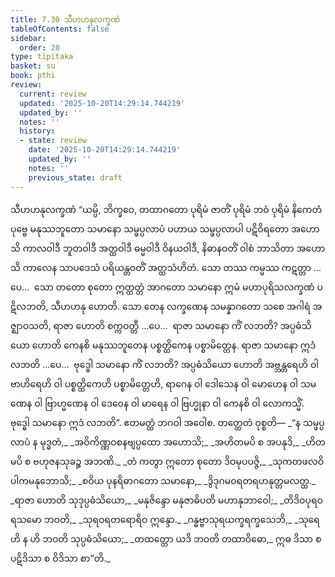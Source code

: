 ```yaml
---
title: 7.30 သီဟဟနုလက္ခဏံ
tableOfContents: false
sidebar:
  order: 20
type: tipitaka
basket: su
book: pthi
review:
  current: review
  updated: '2025-10-20T14:29:14.744219'
  updated_by: ''
  notes: ''
  history:
  - state: review
    date: '2025-10-20T14:29:14.744219'
    updated_by: ''
    notes: ''
    previous_state: draft
---
```



<DynamicBreadcrumb />


<ReviewStatus review={frontmatter.review} showDetails={true} />

<HypothesisAnnotation frontmatter={frontmatter} />

<Paragraph number="553" type="center" book="pthi">
<Emphasis>သီဟဟနုလက္ခဏံ</Emphasis>
</Paragraph>

<Division number="238" book="pthi" e="ch" v="8" p="142">

<Paragraph number="554" book="pthi">
“ယမ္ပိ, ဘိက္ခဝေ, တထာဂတော ပုရိမံ ဇာတိံ ပုရိမံ ဘဝံ ပုရိမံ နိကေတံ ပုဗ္ဗေ မနုဿဘူတော သမာနော သမ္ဖပ္ပလာပံ ပဟာယ သမ္ဖပ္ပလာပါ ပဋိဝိရတော အဟောသိ ကာလဝါဒီ ဘူတဝါဒီ အတ္ထဝါဒီ ဓမ္မဝါဒီ ဝိနယဝါဒီ, နိဓာနဝတိံ ဝါစံ ဘာသိတာ အဟောသိ ကာလေန သာပဒေသံ ပရိယန္တဝတိံ အတ္ထသံဟိတံ. သော တဿ ကမ္မဿ ကဋတ္တာ …ပေ…  သော တတော စုတော ဣတ္ထတ္တံ အာဂတော သမာနော ဣမံ မဟာပုရိသလက္ခဏံ ပဋိလဘတိ, သီဟဟနု ဟောတိ.
</Paragraph>

<Paragraph number="555" book="pthi">
သော တေန လက္ခဏေန သမန္နာဂတော သစေ အဂါရံ အဇ္ဈာဝသတိ, ရာဇာ ဟောတိ စက္ကဝတ္တီ …ပေ…  ရာဇာ သမာနော ကိံ လဘတိ? အပ္ပဓံသိယော ဟောတိ ကေနစိ မနုဿဘူတေန ပစ္စတ္ထိကေန ပစ္စာမိတ္တေန. ရာဇာ သမာနော ဣဒံ လဘတိ …ပေ…  ဗုဒ္ဓေါ သမာနော ကိံ လဘတိ? အပ္ပဓံသိယော ဟောတိ အဗ္ဘန္တရေဟိ ဝါ ဗာဟိရေဟိ ဝါ ပစ္စတ္ထိကေဟိ ပစ္စာမိတ္တေဟိ, ရာဂေန ဝါ ဒေါသေန ဝါ မောဟေန ဝါ သမဏေန ဝါ ဗြာဟ္မဏေန ဝါ ဒေဝေန ဝါ မာရေန ဝါ ဗြဟ္မုနာ ဝါ ကေနစိ ဝါ လောကသ္မိံ. ဗုဒ္ဓေါ သမာနော ဣဒံ လဘတိ”. ဧတမတ္ထံ ဘဂဝါ အဝေါစ.
</Paragraph>

</Division>
<Division number="239" book="pthi" e="ch" v="8" p="143">

<Paragraph number="556" book="pthi">
တတ္ထေတံ ဝုစ္စတိ—
</Paragraph>

<Paragraph number="557" type="verses" book="pthi">
_“န သမ္ဖပ္ပလာပံ န မုဒ္ဓတံ,_  
_အဝိကိဏ္ဏဝစနဗျပ္ပထော အဟောသိ;_  
_အဟိတမပိ စ အပနုဒိ,_  
_ဟိတမပိ စ ဗဟုဇနသုခဉ္စ အဘဏိ._  

</Paragraph>

<Paragraph number="558" type="verses" book="pthi">
_တံ ကတွာ ဣတော စုတော ဒိဝမုပပဇ္ဇိ,_  
_သုကတဖလဝိပါကမနုဘောသိ;_  
_စဝိယ ပုနရိဓာဂတော သမာနော,_  
_ဒွိဒုဂမဝရတရဟနုတ္တမလတ္ထ._  

</Paragraph>

<Paragraph number="559" type="verses" book="pthi">
_ရာဇာ ဟောတိ သုဒုပ္ပဓံသိယော,_  
_မနုဇိန္ဒော မနုဇာဓိပတိ မဟာနုဘာဝေါ;_  
_တိဒိဝပုရဝရသမော ဘဝတိ,_  
_သုရဝရတရောရိဝ ဣန္ဒော._  

</Paragraph>

<Paragraph number="560" type="verses" book="pthi">
_ဂန္ဓဗ္ဗာသုရယက္ခရက္ခသေဘိ,_  
_သုရေဟိ န ဟိ ဘဝတိ သုပ္ပဓံသိယော;_  
_တထတ္တော ယဒိ ဘဝတိ တထာဝိဓော,_  
ဣဓ ဒိသာ စ ပဋိဒိသာ စ ဝိဒိသာ စာ”တိ._
</Paragraph>
</Division>